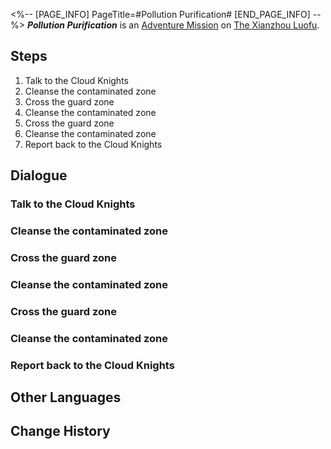 <%-- [PAGE_INFO]
PageTitle=#Pollution Purification#
[END_PAGE_INFO] --%>
{{Stub|Dialogue.}}
{{Mission Infobox
|id            = 4072123
|title         = 
|image         = <!--Mission Pollution Purification.png-->
|type          = Adventure
|event_name    = 
|chapter       = 
|requirements  = {{subst:void|<!--Unknown: {"Type":"Manual"}-->}}
|summary       = <!--official mission summary from Fate's Atlas-->
|characters    = Cloud Knight Captain; Cloud Knights Soldier; Distressed Cloud Knight; Trailblazer
|startLocation = [[The Xianzhou Luofu]] - [[Stargazer Navalia]]
|world         = The Xianzhou Luofu
|area          = Stargazer Navalia
|prev          = 
|next          = 
|rewards       = 
}}
'''''Pollution Purification''''' is an [[Adventure Mission]] on [[The Xianzhou Luofu]].

==Steps==
# Talk to the Cloud Knights
# Cleanse the contaminated zone
# Cross the guard zone
# Cleanse the contaminated zone
# Cross the guard zone
# Cleanse the contaminated zone
# Report back to the Cloud Knights

<!--
==Gameplay Notes==

--><!--
==Trial Character==

-->
==Dialogue==
{{Stub Dialogue}}

===Talk to the Cloud Knights{{subst:void|<!--407212301-->}}===
{{Mission Description|type=adventure|location=Stargazer Navalia|Talk to the Cloud Knights guarding Stargazer Navalia and see if they need any help.}}
{{Dialogue Start}}
:{{tx}}
{{Dialogue End}}

===Cleanse the contaminated zone{{subst:void|<!--407212302-->}}===
{{Mission Description|type=adventure|location=Stargazer Navalia|update|Cleanse all contamination within the area.}}
{{Dialogue Start}}
:{{tx}}
{{Dialogue End}}

===Cross the guard zone{{subst:void|<!--407212303-->}}===
{{Mission Description|type=adventure|location=Stargazer Navalia|update|Use the Diting to cross the guard zone and try not to alert any enemies.}}
{{Dialogue Start}}
:{{tx}}
{{Dialogue End}}

===Cleanse the contaminated zone{{subst:void|<!--407212305-->}}===
{{Mission Description|type=adventure|location=Stargazer Navalia|update|Cleanse all contamination within the area.}}
{{Dialogue Start}}
:{{tx}}
{{Dialogue End}}

===Cross the guard zone{{subst:void|<!--407212316-->}}===
{{Mission Description|type=adventure|location=Stargazer Navalia|update|Use the Diting to cross the guard zone and try not to alert any enemies.}}
{{Dialogue Start}}
:{{tx}}
{{Dialogue End}}

===Cleanse the contaminated zone{{subst:void|<!--407212307-->}}===
{{Mission Description|type=adventure|location=Stargazer Navalia|update|Cleanse all contamination within the area.}}
{{Dialogue Start}}
:{{tx}}
{{Dialogue End}}

===Report back to the Cloud Knights{{subst:void|<!--407212308-->}}===
{{Mission Description|type=adventure|location=Stargazer Navalia|update|Report back to the Cloud Knights guarding Stargazer Navalia and claim the rewards for cleansing the contamination.}}
{{Dialogue Start}}
:{{tx}}
{{Dialogue End}}

==Other Languages==
{{Other Languages
|en   = Pollution Purification
|zhs  = 污染清理
|zht  = 污染清理
|ja   = 汚染処理
|ko   = 오염 청소
|es   = Limpieza de la contaminación
|fr   = Assainissement de la pollution
|ru   = Очистка от загрязнения
|th   = ชะล้างมลภาวะ
|vi   = Xử Lý Sự Ô Uế
|de   = Verschmutzungsreinigung
|id   = Pembersihan Polusi
|pt   = Purificação de Poluição
}}

==Change History==
{{Change History|1.1}}
